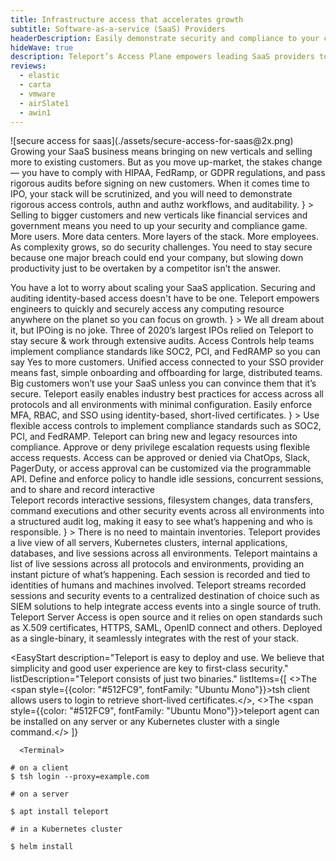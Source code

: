 ```yaml
---
title: Infrastructure access that accelerates growth
subtitle: Software-as-a-service (SaaS) Providers
headerDescription: Easily demonstrate security and compliance to your customers so you can sell more and grow faster.
hideWave: true
description: Teleport’s Access Plane empowers leading SaaS providers to innovate, without sacrificing speed for security.
reviews:
  - elastic
  - carta
  - vmware
  - airSlate1
  - awin1
---
```



<Section bg="flatGray">
  <SectionHeader
    bg="transparent"
    title={meta.title}
    subtitle={meta.subtitle}
    description={meta.headerDescription}
    width="100%"
    mode="none"
  >
    ![secure access for saas](./assets/secure-access-for-saas@2x.png)
  </SectionHeader>
  <AnnouncementBar inLivingColor rows={SaaS} />
</Section>

<Section width="100%" bg="flatWhite">
  <ProductBanner
    title="Unique challenges faced by SaaS providers"
    width="100%"
    src="./assets/saas@2x-min.png"
    imgPosition="right"
    description={
      <>
        Growing your SaaS business means bringing on new verticals and selling
        more to existing customers. But as you move up-market, the stakes change
        — you have to comply with HIPAA, FedRamp, or GDPR regulations, and pass
        rigorous audits before signing on new customers. When it comes time to
        IPO, your stack will be scrutinized, and you will need to demonstrate
        rigorous access controls, authn and authz workflows, and auditability.
      </>
    }
  >
    <ProductBanner.Item
      title="Security &amp; Compliance"
      badgeName="shieldCheck"
    >
      Selling to bigger customers and new verticals like financial services and
      government means you need to up your security and compliance game.
    </ProductBanner.Item>
    <ProductBanner.Item title="Complexity" badgeName="layers">
      More users. More data centers. More layers of the stack. More employees.
      As complexity grows, so do security challenges.
    </ProductBanner.Item>
    <ProductBanner.Item title="Productivity" badgeName="quickstart">
      You need to stay secure because one major breach could end your company,
      but slowing down productivity just to be overtaken by a competitor isn’t
      the answer.
    </ProductBanner.Item>
  </ProductBanner>
</Section>

<CenterCard
  name="shieldCheck"
  title="Why SaaS providers big and small trust Teleport"
  text="Our unique approach is not only more secure &mdash; it actually improves developer productivity.  By providing an identity-aware infrastructure access solution that developers love to use, you can easily implement security and compliance without worrying about backdoors that outmoded solutions encourage."
/>

<Section>
  <Feedback reviews={meta.reviews} />
</Section>

<Section width="100%" bg="flatWhite">
  <ProductBanner
    subtitle="For Fast-Growing Startups"
    title="Security that scales with you"
    width="100%"
    src="./assets/security-that-scales-with-you@2x.png"
    imgPosition="right"
    logoSrc={startups}
    description={
      <>
        You have a lot to worry about scaling your SaaS application. Securing
        and auditing identity-based access doesn't have to be one. Teleport
        empowers engineers to quickly and securely access any computing resource
        anywhere on the planet so you can focus on growth.
      </>
    }
  >
    <ProductBanner.Item title="Teleport to IPO">
      We all dream about it, but IPOing is no joke. Three of 2020’s largest IPOs
      relied on Teleport to stay secure & work through extensive audits.
    </ProductBanner.Item>
    <ProductBanner.Item title="Access Controls">
      Access Controls help teams implement compliance standards like SOC2, PCI,
      and FedRAMP so you can say Yes to more customers.
    </ProductBanner.Item>
    <ProductBanner.Item title="Integrated SSO Support">
      Unified access connected to your SSO provider means fast, simple
      onboarding and offboarding for large, distributed teams.
    </ProductBanner.Item>
  </ProductBanner>
</Section>

<Section width="100%" bg="flatGray">
  <ProductBanner
    subtitle="For Large Organizations"
    title="Grow your business by meeting stringent compliance standards"
    width="100%"
    src="./assets/cust-access-controls@2x.png"
    imgPosition="left"
    logoSrc={largorgs}
    description={
      <>
        Big customers won’t use your SaaS unless you can convince them that it’s
        secure. Teleport easily enables industry best practices for access
        across all protocols and all environments with minimal configuration.
        Easily enforce MFA, RBAC, and SSO using identity-based, short-lived
        certificates.
      </>
    }
  >
    <ProductBanner.Item title="Access Controls">
      Use flexible access controls to implement compliance standards such as
      SOC2, PCI, and FedRAMP. Teleport can bring new and legacy resources into
      compliance.
    </ProductBanner.Item>
    <ProductBanner.Item title="Access Requests">
      Approve or deny privilege escalation requests using flexible access
      requests. Access can be approved or denied via ChatOps, Slack, PagerDuty,
      or access approval can be customized via the programmable API.
    </ProductBanner.Item>
    <ProductBanner.Item title="Session Controls">
      Define and enforce policy to handle idle sessions, concurrent sessions,
      and to share and record interactive
    </ProductBanner.Item>
  </ProductBanner>
</Section>

<Section width="100%" bg="flatWhite">
  <ProductBanner
    subtitle="For Security Teams"
    title="Complete visibility into access and behavior"
    width="100%"
    src="./assets/secure-access-for-saas@2x.png"
    imgPosition="right"
    logoSrc={secteams}
    description={
      <>
        Teleport records interactive sessions, filesystem changes, data
        transfers, command executions and other security events across all
        environments into a structured audit log, making it easy to see what’s
        happening and who is responsible.
      </>
    }
  >
    <ProductBanner.Item title="Unified Resource Catalog">
      There is no need to maintain inventories. Teleport provides a live view of
      all servers, Kubernetes clusters, internal applications, databases, and
      live sessions across all environments.
    </ProductBanner.Item>
    <ProductBanner.Item title="Live Session View">
      Teleport maintains a list of live sessions across all protocols and
      environments, providing an instant picture of what’s happening. Each
      session is recorded and tied to identities of humans and machines
      involved.
    </ProductBanner.Item>
    <ProductBanner.Item title="Event Streaming">
      Teleport streams recorded sessions and security events to a centralized
      destination of choice such as SIEM solutions to help integrate access
      events into a single source of truth.
    </ProductBanner.Item>
  </ProductBanner>
</Section>

<Section bg="flatWhite">
  <WorksWith title="Works with everything you have">
    Teleport Server Access is open source and it relies on open standards such
    as X.509 certificates, HTTPS, SAML, OpenID connect and others. Deployed as a
    single-binary, it seamlessly integrates with the rest of your stack.
  </WorksWith>
</Section>

<EasyStart
  description="Teleport is easy to deploy and use. We believe that simplicity and good user experience are key to first-class security."
  listDescription="Teleport consists of just two binaries."
  listItems={[
    <>The <span style={{color: "#512FC9", fontFamily: "Ubuntu Mono"}}>tsh</span> client allows users to login to retrieve short-lived certificates.</>, 
    <>The <span style={{color: "#512FC9", fontFamily: "Ubuntu Mono"}}>teleport</span> agent can be installed on any server or any Kubernetes cluster with a single command.</>
  ]}
>
      <Terminal>
```
# on a client
$ tsh login --proxy=example.com

# on a server

$ apt install teleport

# in a Kubernetes cluster

$ helm install

```
  </Terminal>
</EasyStart>

<TryTeleport />